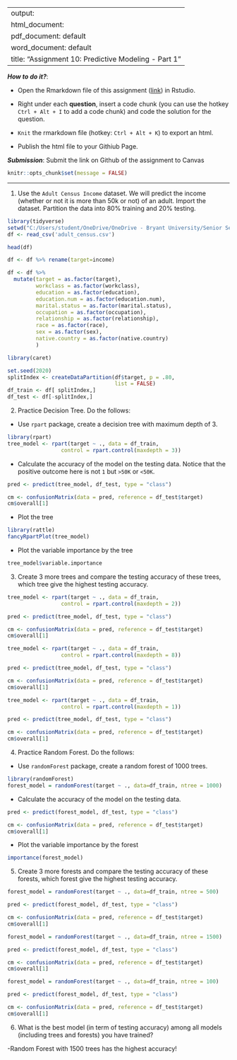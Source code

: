 
---
output: 
  html_document:
  pdf_document: default
  word_document: default
title: "Assignment 10: Predictive Modeling - Part 1"
---

***How to do it?***: 

- Open the Rmarkdown file of this assignment ([link](assignment10.Rmd)) in Rstudio. 

- Right under each **question**, insert  a code chunk (you can use the hotkey `Ctrl + Alt + I` to add a code chunk) and code the solution for the question. 

- `Knit` the rmarkdown file (hotkey: `Ctrl + Alt + K`) to export an html.  

-  Publish the html file to your Githiub Page. 

***Submission***: Submit the link on Github of the assignment to Canvas

```r
knitr::opts_chunk$set(message = FALSE)
```


-------

1. Use the `Adult Census Income` dataset.  We will predict the income (whether or not it is more than 50k or not) of an adult. Import the dataset.  Partition the data into 80% training and 20% testing.  

```r
library(tidyverse)
setwd("C:/Users/student/OneDrive/OneDrive - Bryant University/Senior Semester 1/MATH 421/Assignments/Math 421")
df <- read_csv('adult_census.csv')

head(df)
```

```r
df <- df %>% rename(target=income)
```

```r
df <- df %>% 
  mutate(target = as.factor(target),
         workclass = as.factor(workclass),
         education = as.factor(education),
         education.num = as.factor(education.num),
         marital.status = as.factor(marital.status),
         occupation = as.factor(occupation),
         relationship = as.factor(relationship),
         race = as.factor(race),
         sex = as.factor(sex),
         native.country = as.factor(native.country)
         )
```


```r
library(caret)

set.seed(2020)
splitIndex <- createDataPartition(df$target, p = .80, 
                                  list = FALSE)
df_train <- df[ splitIndex,]
df_test <- df[-splitIndex,]
```


2. Practice Decision Tree.  Do the follows:

  - Use `rpart` package, create a decision tree with maximum depth of 3. 
  
```r
library(rpart)
tree_model <- rpart(target ~ ., data = df_train,
                 control = rpart.control(maxdepth = 3))
```
  
  - Calculate the accuracy of the model on the testing data. Notice that the positive outcome here is not `1` but `>50K` or `<50K`. 
  
```r
pred <- predict(tree_model, df_test, type = "class")

cm <- confusionMatrix(data = pred, reference = df_test$target)
cm$overall[1]
```

  - Plot the tree
```r
library(rattle)
fancyRpartPlot(tree_model)
```

  - Plot the variable importance by the tree
  
```r
tree_model$variable.importance
```
  
  
3. Create 3 more trees and compare the testing accuracy of these trees, which tree give the highest testing accuracy.

```r
tree_model <- rpart(target ~ ., data = df_train,
                 control = rpart.control(maxdepth = 2))
```

```r
pred <- predict(tree_model, df_test, type = "class")

cm <- confusionMatrix(data = pred, reference = df_test$target)
cm$overall[1]
```

```r
tree_model <- rpart(target ~ ., data = df_train,
                 control = rpart.control(maxdepth = 8))
```

```r
pred <- predict(tree_model, df_test, type = "class")

cm <- confusionMatrix(data = pred, reference = df_test$target)
cm$overall[1]
```

```r
tree_model <- rpart(target ~ ., data = df_train,
                 control = rpart.control(maxdepth = 1))
```

```r
pred <- predict(tree_model, df_test, type = "class")

cm <- confusionMatrix(data = pred, reference = df_test$target)
cm$overall[1]
```

4. Practice Random Forest.  Do the follows: 

  - Use `randomForest` package, create a random forest of 1000 trees. 
  
```r
library(randomForest)
forest_model = randomForest(target ~ ., data=df_train, ntree = 1000)
```

  - Calculate the accuracy of the model on the testing data. 

```r
pred <- predict(forest_model, df_test, type = "class")

cm <- confusionMatrix(data = pred, reference = df_test$target)
cm$overall[1]
```

  
  - Plot the variable importance by the forest
  
```r
importance(forest_model)
```

5. Create 3 more forests and compare the testing accuracy of these forests, which forest give the highest testing accuracy.

```r
forest_model = randomForest(target ~ ., data=df_train, ntree = 500)
```
```r
pred <- predict(forest_model, df_test, type = "class")

cm <- confusionMatrix(data = pred, reference = df_test$target)
cm$overall[1]
```

```r
forest_model = randomForest(target ~ ., data=df_train, ntree = 1500)
```
```r
pred <- predict(forest_model, df_test, type = "class")

cm <- confusionMatrix(data = pred, reference = df_test$target)
cm$overall[1]
```

```r
forest_model = randomForest(target ~ ., data=df_train, ntree = 100)
```
```r
pred <- predict(forest_model, df_test, type = "class")

cm <- confusionMatrix(data = pred, reference = df_test$target)
cm$overall[1]
```

6. What is the best model (in term of testing accuracy) among all models (including trees and forests) you have trained?

-Random Forest with 1500 trees has the highest accuracy!

